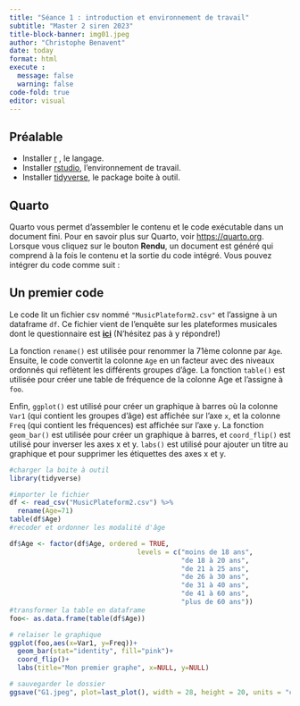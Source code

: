 ```yaml
---
title: "Séance 1 : introduction et environnement de travail"
subtitle: "Master 2 siren 2023" 
title-block-banner: img01.jpeg
author: "Christophe Benavent"
date: today
format: html
execute : 
  message: false
  warning: false
code-fold: true
editor: visual
---
```


## Préalable

* Installer [r](https://cran.r-project.org/) , le langage.
* Installer [rstudio](https://posit.co/download/rstudio-desktop/), l'environnement de travail.
* Installer [tidyverse](https://www.tidyverse.org/packages/), le package boite à outil.

## Quarto

Quarto vous permet d'assembler le contenu et le code exécutable dans un document fini. Pour en savoir plus sur Quarto, voir <https://quarto.org>. Lorsque vous cliquez sur le bouton **Rendu**, un document est généré qui comprend à la fois le contenu et la sortie du code intégré. Vous pouvez intégrer du code comme suit :

## Un premier code

Le code lit un fichier csv nommé `"MusicPlateform2.csv"` et l'assigne à un dataframe `df`. Ce fichier vient de l'enquête sur les plateformes musicales dont le questionnaire est [**ici**]() (N'hésitez pas à y répondre!)

La fonction `rename()` est utilisée pour renommer la 71ème colonne par `Age`. Ensuite, le code convertit la colonne `Age` en un facteur avec des niveaux ordonnés qui reflètent les différents groupes d'âge. La fonction `table()` est utilisée pour créer une table de fréquence de la colonne Age et l'assigne à `foo`.

Enfin, `ggplot()` est utilisé pour créer un graphique à barres où la colonne `Var1` (qui contient les groupes d'âge) est affichée sur l'axe `x`, et la colonne `Freq` (qui contient les fréquences) est affichée sur l'axe `y`. La fonction `geom_bar()` est utilisée pour créer un graphique à barres, et `coord_flip()` est utilisé pour inverser les axes x et y. `labs()` est utilisé pour ajouter un titre au graphique et pour supprimer les étiquettes des axes x et y.

```r
#charger la boite à outil
library(tidyverse)

#importer le fichier 
df <- read_csv("MusicPlateform2.csv") %>%
  rename(Age=71)
table(df$Age)
#recoder et ordonner les modalité d'âge

df$Age <- factor(df$Age, ordered = TRUE, 
                                levels = c("moins de 18 ans", 
                                           "de 18 à 20 ans", 
                                           "de 21 à 25 ans", 
                                           "de 26 à 30 ans", 
                                           "de 31 à 40 ans",
                                           "de 41 à 60 ans",
                                           "plus de 60 ans"))
#transformer la table en dataframe
foo<- as.data.frame(table(df$Age))

# relaiser le graphique
ggplot(foo,aes(x=Var1, y=Freq))+
  geom_bar(stat="identity", fill="pink")+
  coord_flip()+
  labs(title="Mon premier graphe", x=NULL, y=NULL)

# sauvegarder le dossier 
ggsave("G1.jpeg", plot=last_plot(), width = 28, height = 20, units = "cm")

```
